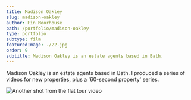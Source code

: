 ```yaml
---
title: Madison Oakley
slug: madison-oakley
author: Fin Moorhouse
path: /portfolio/madison-oakley
type: portfolio
subtype: film
featuredImage: ./22.jpg
order: 9
subtitle: Madison Oakley is an estate agents based in Bath.
---
```


Madison Oakley is an estate agents based in Bath. I produced a series of videos for new properties, plus a '60-second property' series.

![Another shot from the flat tour video](./23.jpg)
